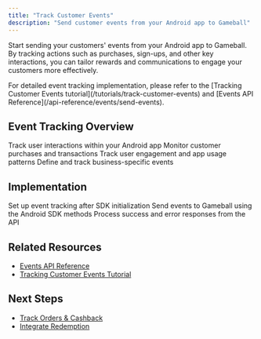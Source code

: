 ```yaml
---
title: "Track Customer Events"
description: "Send customer events from your Android app to Gameball"
---
```


Start sending your customers' events from your Android app to Gameball. By tracking actions such as purchases, sign-ups, and other key interactions, you can tailor rewards and communications to engage your customers more effectively.

<Info>
For detailed event tracking implementation, please refer to the [Tracking Customer Events tutorial](/tutorials/track-customer-events) and [Events API Reference](/api-reference/events/send-events).
</Info>

## Event Tracking Overview

<CardGroup cols={2}>
  <Card title="App Events" icon="phone">
    Track user interactions within your Android app
  </Card>

  <Card title="Purchase Events" icon="dollar-sign">
    Monitor customer purchases and transactions
  </Card>

  <Card title="Engagement Events" icon="heart">
    Track user engagement and app usage patterns
  </Card>

  <Card title="Custom Events" icon="tag">
    Define and track business-specific events
  </Card>
</CardGroup>

## Implementation

<Steps>
<Step title="Initialize Event Tracking">
  Set up event tracking after SDK initialization
</Step>

<Step title="Track Events">
  Send events to Gameball using the Android SDK methods
</Step>

<Step title="Handle Responses">
  Process success and error responses from the API
</Step>
</Steps>

## Related Resources

- [Events API Reference](/api-reference/events/send-events)
- [Tracking Customer Events Tutorial](/tutorials/track-customer-events)

## Next Steps

- [Track Orders & Cashback](/installation-guide/android/track-orders)
- [Integrate Redemption](/installation-guide/android/integrate-redemption)

